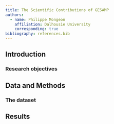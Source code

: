 ```yaml
---
title: The Scientific Contributions of GESAMP
authors:
  - name: Philippe Mongeon
    affiliation: Dalhousie University
    corresponding: true
bibliography: references.bib
---
```


## Introduction

### Research objectives

## Data and Methods

### The dataset

## Results
